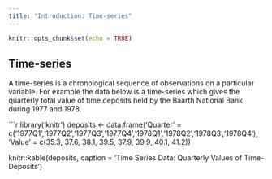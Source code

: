 ```yaml
---
title: "Introduction: Time-series"
---
```


```r
knitr::opts_chunk$set(echo = TRUE)
```

## Time-series
A time-series is a chronological sequence of observations on a particular variable. For example the data below is a time-series which gives the quarterly total value of time deposits held by the Baarth National Bank during 1977 and 1978.

```r
library('knitr')
deposits <- data.frame('Quarter' = c('1977Q1','1977Q2','1977Q3','1977Q4','1978Q1','1978Q2','1978Q3','1978Q4'), 'Value' = c(35.3, 37.6, 38.1, 39.5, 37.9, 39.9, 40.1, 41.2))

knitr::kable(deposits, caption = 'Time Series Data: Quarterly Values of Time-Deposits') 

